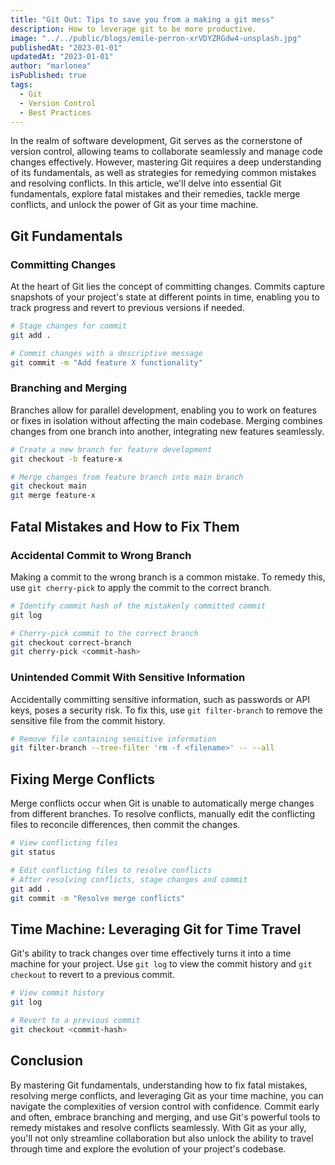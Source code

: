 ```yaml
---
title: "Git Out: Tips to save you from a making a git mess"
description: How to leverage git to be more productive.
image: "../../public/blogs/emile-perron-xrVDYZRGdw4-unsplash.jpg"
publishedAt: "2023-01-01"
updatedAt: "2023-01-01"
author: "marlonea"
isPublished: true
tags:
  - Git
  - Version Control
  - Best Practices
---
```


In the realm of software development, Git serves as the cornerstone of version control, allowing teams to collaborate seamlessly and manage code changes effectively. However, mastering Git requires a deep understanding of its fundamentals, as well as strategies for remedying common mistakes and resolving conflicts. In this article, we'll delve into essential Git fundamentals, explore fatal mistakes and their remedies, tackle merge conflicts, and unlock the power of Git as your time machine.

## Git Fundamentals

### Committing Changes

At the heart of Git lies the concept of committing changes. Commits capture snapshots of your project's state at different points in time, enabling you to track progress and revert to previous versions if needed.

```bash
# Stage changes for commit
git add .

# Commit changes with a descriptive message
git commit -m "Add feature X functionality"
```

### Branching and Merging

Branches allow for parallel development, enabling you to work on features or fixes in isolation without affecting the main codebase. Merging combines changes from one branch into another, integrating new features seamlessly.

```bash
# Create a new branch for feature development
git checkout -b feature-x

# Merge changes from feature branch into main branch
git checkout main
git merge feature-x
```

## Fatal Mistakes and How to Fix Them

### Accidental Commit to Wrong Branch

Making a commit to the wrong branch is a common mistake. To remedy this, use `git cherry-pick` to apply the commit to the correct branch.

```bash
# Identify commit hash of the mistakenly committed commit
git log

# Cherry-pick commit to the correct branch
git checkout correct-branch
git cherry-pick <commit-hash>
```

### Unintended Commit With Sensitive Information

Accidentally committing sensitive information, such as passwords or API keys, poses a security risk. To fix this, use `git filter-branch` to remove the sensitive file from the commit history.

```bash
# Remove file containing sensitive information
git filter-branch --tree-filter 'rm -f <filename>' -- --all
```

## Fixing Merge Conflicts

Merge conflicts occur when Git is unable to automatically merge changes from different branches. To resolve conflicts, manually edit the conflicting files to reconcile differences, then commit the changes.

```bash
# View conflicting files
git status

# Edit conflicting files to resolve conflicts
# After resolving conflicts, stage changes and commit
git add .
git commit -m "Resolve merge conflicts"
```

## Time Machine: Leveraging Git for Time Travel

Git's ability to track changes over time effectively turns it into a time machine for your project. Use `git log` to view the commit history and `git checkout` to revert to a previous commit.

```bash
# View commit history
git log

# Revert to a previous commit
git checkout <commit-hash>
```

## Conclusion

By mastering Git fundamentals, understanding how to fix fatal mistakes, resolving merge conflicts, and leveraging Git as your time machine, you can navigate the complexities of version control with confidence. Commit early and often, embrace branching and merging, and use Git's powerful tools to remedy mistakes and resolve conflicts seamlessly. With Git as your ally, you'll not only streamline collaboration but also unlock the ability to travel through time and explore the evolution of your project's codebase.

